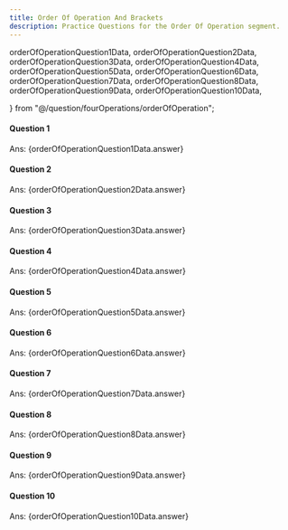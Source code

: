 ```yaml
---
title: Order Of Operation And Brackets
description: Practice Questions for the Order Of Operation segment.
---
```




  orderOfOperationQuestion1Data,
  orderOfOperationQuestion2Data,
  orderOfOperationQuestion3Data,
  orderOfOperationQuestion4Data,
  orderOfOperationQuestion5Data,
  orderOfOperationQuestion6Data,
  orderOfOperationQuestion7Data,
  orderOfOperationQuestion8Data,
  orderOfOperationQuestion9Data,
  orderOfOperationQuestion10Data,

} from "@/question/fourOperations/orderOfOperation";


#### Question 1

<Accordions>
  <Accordion title="Question">

<MultipleChoiceQuestion questionData={orderOfOperationQuestion1Data} />

  </Accordion>

  <Accordion title="Answer Walkthrough">
    <p className="ml-11">Ans: {orderOfOperationQuestion1Data.answer}</p>
  </Accordion>
</Accordions>

#### Question 2

<Accordions>
  <Accordion title="Question">
    <MultipleChoiceQuestion 
      questionData={orderOfOperationQuestion2Data}
    />
  </Accordion>

  <Accordion title="Answer Walkthrough">
    <p className="ml-11">Ans: {orderOfOperationQuestion2Data.answer}</p>
  </Accordion>
</Accordions>

#### Question 3

<Accordions>
  <Accordion title="Question">
    <MultipleChoiceQuestion 
      questionData={orderOfOperationQuestion3Data}
    />
  </Accordion>

  <Accordion title="Answer Walkthrough">
    <p className="ml-11">Ans: {orderOfOperationQuestion3Data.answer}</p>
  </Accordion>
</Accordions>

#### Question 4

<Accordions>
  <Accordion title="Question">
    <MultipleChoiceQuestion 
      questionData={orderOfOperationQuestion4Data}
    />
  </Accordion>

  <Accordion title="Answer Walkthrough">
    <p className="ml-11">Ans: {orderOfOperationQuestion4Data.answer}</p>
  </Accordion>
</Accordions>

#### Question 5

<Accordions>
  <Accordion title="Question">
    <MultipleChoiceQuestion 
      questionData={orderOfOperationQuestion5Data}
    />
  </Accordion>

  <Accordion title="Answer Walkthrough">
    <p className="ml-11">Ans: {orderOfOperationQuestion5Data.answer}</p>
  </Accordion>
</Accordions>

#### Question 6

<Accordions>
  <Accordion title="Question">
    <MultipleChoiceQuestion 
      questionData={orderOfOperationQuestion6Data}
    />
  </Accordion>

  <Accordion title="Answer Walkthrough">
    <p className="ml-11">Ans: {orderOfOperationQuestion6Data.answer}</p>
  </Accordion>
</Accordions>

#### Question 7

<Accordions>
  <Accordion title="Question">
    <MultipleChoiceQuestion 
      questionData={orderOfOperationQuestion7Data}
    />
  </Accordion>

  <Accordion title="Answer Walkthrough">
    <p className="ml-11">Ans: {orderOfOperationQuestion7Data.answer}</p>
  </Accordion>
</Accordions>

#### Question 8

<Accordions>
  <Accordion title="Question">
    <MultipleChoiceQuestion 
      questionData={orderOfOperationQuestion8Data}
    />
  </Accordion>

  <Accordion title="Answer Walkthrough">
    <p className="ml-11">Ans: {orderOfOperationQuestion8Data.answer}</p>
  </Accordion>
</Accordions>

#### Question 9

<Accordions>
  <Accordion title="Question">
    <MultipleChoiceQuestion 
      questionData={orderOfOperationQuestion9Data}
    />
  </Accordion>

  <Accordion title="Answer Walkthrough">
    <p className="ml-11">Ans: {orderOfOperationQuestion9Data.answer}</p>
  </Accordion>
</Accordions>

#### Question 10

<Accordions>
  <Accordion title="Question">
    <MultipleChoiceQuestion 
      questionData={orderOfOperationQuestion10Data}
    />
  </Accordion>

  <Accordion title="Answer Walkthrough">
    <p className="ml-11">Ans: {orderOfOperationQuestion10Data.answer}</p>
  </Accordion>
</Accordions>
